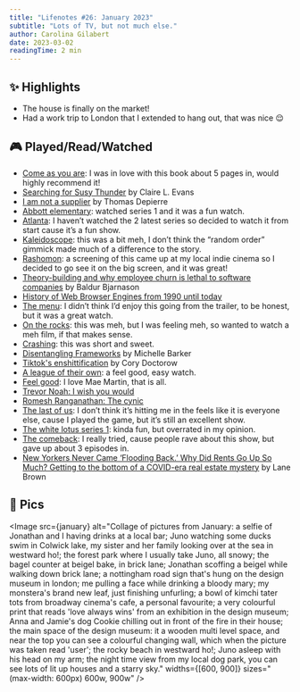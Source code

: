 ```yaml
---
title: "Lifenotes #26: January 2023"
subtitle: "Lots of TV, but not much else."
author: Carolina Gilabert
date: 2023-03-02
readingTime: 2 min
---
```



## ✨ Highlights

- The house is finally on the market!
- Had a work trip to London that I extended to hang out, that was nice 😌

## 🎮 Played/Read/Watched

- [Come as you are](https://uk.bookshop.org/p/books/come-as-you-are-the-bestselling-guide-to-the-new-science-that-will-transform-your-sex-life-dr-emily-nagoski/4017752): I was in love with this book about 5 pages in, would highly recommend it!
- [Searching for Susy Thunder](https://www.theverge.com/c/22889425/susy-thunder-headley-hackers-phone-phreakers-claire-evans) by Claire L. Evans
- [I am not a supplier](https://www.softwaremaxims.com/blog/not-a-supplier) by Thomas Depierre
- [Abbott elementary](https://www.imdb.com/title/tt14218830/): watched series 1 and it was a fun watch.
- [Atlanta](https://www.imdb.com/title/tt4288182/): I haven’t watched the 2 latest series so decided to watch it from start cause it’s a fun show.
- [Kaleidoscope](https://www.imdb.com/title/tt15438246/): this was a bit meh, I don’t think the “random order” gimmick made much of a difference to the story.
- [Rashomon](https://www.imdb.com/title/tt0042876/): a screening of this came up at my local indie cinema so I decided to go see it on the big screen, and it was great!
- [Theory-building and why employee churn is lethal to software companies](https://www.baldurbjarnason.com/2022/theory-building/) by Baldur Bjarnason
- [History of Web Browser Engines from 1990 until today](https://eylenburg.github.io/browser_engines.htm)
- [The menu](https://www.imdb.com/title/tt9764362/): I didn’t think I’d enjoy this going from the trailer, to be honest, but it was a great watch.
- [On the rocks](https://www.imdb.com/title/tt9606374/): this was meh, but I was feeling meh, so wanted to watch a meh film, if that makes sense.
- [Crashing](https://www.imdb.com/title/tt5295524/): this was short and sweet.
- [Disentangling Frameworks](https://css-irl.info/disentangling-frameworks/) by Michelle Barker
- [Tiktok's enshittification](https://pluralistic.net/2023/01/21/potemkin-ai/#hey-guys) by Cory Doctorow
- [A league of their own](https://www.imdb.com/title/tt8226360/): a feel good, easy watch.
- [Feel good](https://www.imdb.com/title/tt10098620/): I love Mae Martin, that is all.
- [Trevor Noah: I wish you would](https://www.imdb.com/title/tt22890438/)
- [Romesh Ranganathan: The cynic](https://www.imdb.com/title/tt23157336/)
- [The last of us](https://www.imdb.com/title/tt3581920/): I don’t think it’s hitting me in the feels like it is everyone else, cause I played the game, but it’s still an excellent show.
- [The white lotus series 1](https://www.imdb.com/title/tt13406094/): kinda fun, but overrated in my opinion.
- [The comeback](https://www.imdb.com/title/tt0434672/): I really tried, cause people rave about this show, but gave up about 3 episodes in.
- [New Yorkers Never Came ‘Flooding Back.’ Why Did Rents Go Up So Much?
Getting to the bottom of a COVID-era real estate mystery](https://www.curbed.com/2023/01/nyc-real-estate-covid-more-apartments-higher-rent.html) by Lane Brown

## 📸 Pics

<Image
    src={january}
    alt="Collage of pictures from January: a selfie of Jonathan and I having drinks at a local bar; Juno watching some ducks swim in Colwick lake, my sister and her family looking over at the sea in westward ho!; the forest park where I usually take Juno, all snowy; the bagel counter at beigel bake, in brick lane; Jonathan scoffing a beigel while walking down brick lane; a nottingham road sign that's hung on the design museum in london; me pulling a face while drinking a bloody mary; my monstera's brand new leaf, just finishing unfurling; a bowl of kimchi tater tots from broadway cinema's cafe, a personal favourite; a very colourful print that reads 'love always wins' from an exhibition in the design museum; Anna and Jamie's dog Cookie chilling out in front of the fire in their house; the main space of the design museum: it a wooden multi level space, and near the top you can see a colourful changing wall, which when the picture was taken read 'user'; the rocky beach in westward ho!; Juno asleep with his head on my arm; the night time view from my local dog park, you can see lots of lit up houses and a starry sky."
    widths={[600, 900]}
    sizes="(max-width: 600px) 600w, 900w"
/>